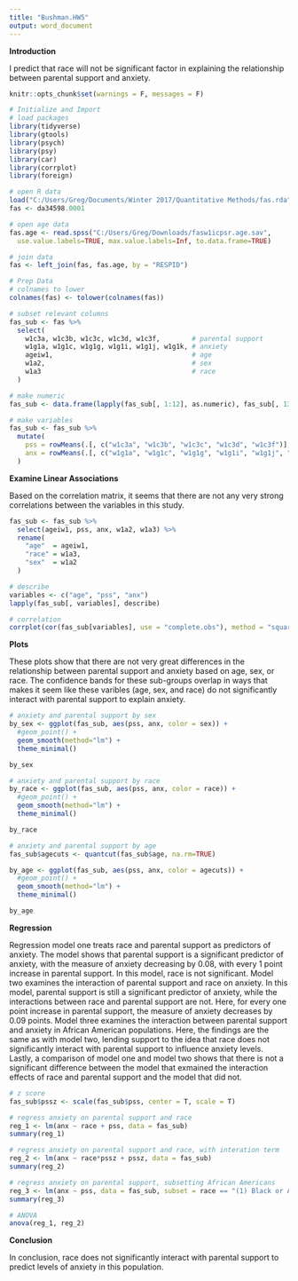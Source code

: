 ```yaml
---
title: "Bushman.HW5"
output: word_document
---
```


**Introduction**

I predict that race will not be significant factor in explaining the relationship between parental support and anxiety.  

```r
knitr::opts_chunk$set(warnings = F, messages = F)
```

```r
# Initialize and Import
# load packages
library(tidyverse)
library(gtools)
library(psych)
library(psy)
library(car)
library(corrplot)
library(foreign)

# open R data
load("C:/Users/Greg/Documents/Winter 2017/Quantitative Methods/fas.rda")
fas <- da34598.0001

# open age data
fas.age <- read.spss("C:/Users/Greg/Downloads/fasw1icpsr.age.sav", 
  use.value.labels=TRUE, max.value.labels=Inf, to.data.frame=TRUE)

# join data
fas <- left_join(fas, fas.age, by = "RESPID")
```

```r
# Prep Data
# colnames to lower
colnames(fas) <- tolower(colnames(fas))

# subset relevant columns
fas_sub <- fas %>%
  select(
    w1c3a, w1c3b, w1c3c, w1c3d, w1c3f,        # parental support
    w1g1a, w1g1c, w1g1g, w1g1i, w1g1j, w1g1k, # anxiety
    ageiw1,                                   # age
    w1a2,                                     # sex
    w1a3                                      # race
  )

# make numeric
fas_sub <- data.frame(lapply(fas_sub[, 1:12], as.numeric), fas_sub[, 13:14])

# make variables
fas_sub <- fas_sub %>%
  mutate(
    pss = rowMeans(.[, c("w1c3a", "w1c3b", "w1c3c", "w1c3d", "w1c3f")], na.rm = T),
    anx = rowMeans(.[, c("w1g1a", "w1g1c", "w1g1g", "w1g1i", "w1g1j", "w1g1k")], na.rm = T)
  )
```

**Examine Linear Associations**

Based on the correlation matrix, it seems that there are not any very strong correlations between the variables in this study. 

```r
fas_sub <- fas_sub %>%
  select(ageiw1, pss, anx, w1a2, w1a3) %>%
  rename(
    "age"  = ageiw1,
    "race" = w1a3,
    "sex"  = w1a2
  )

# describe
variables <- c("age", "pss", "anx")
lapply(fas_sub[, variables], describe)

# correlation
corrplot(cor(fas_sub[variables], use = "complete.obs"), method = "square")
```

**Plots**

These plots show that there are not very great differences in the relationship between parental support and anxiety based on age, sex, or race. The confidence bands for these sub-groups overlap in ways that makes it seem like these varibles (age, sex, and race) do not significantly interact with parental support to explain anxiety. 

```r
# anxiety and parental support by sex
by_sex <- ggplot(fas_sub, aes(pss, anx, color = sex)) + 
  #geom_point() +
  geom_smooth(method="lm") +
  theme_minimal()

by_sex

# anxiety and parental support by race
by_race <- ggplot(fas_sub, aes(pss, anx, color = race)) + 
  #geom_point() +
  geom_smooth(method="lm") +
  theme_minimal()

by_race

# anxiety and parental support by age
fas_sub$agecuts <- quantcut(fas_sub$age, na.rm=TRUE)

by_age <- ggplot(fas_sub, aes(pss, anx, color = agecuts)) + 
  #geom_point() +
  geom_smooth(method="lm") +
  theme_minimal()

by_age
```

**Regression**

Regression model one treats race and parental support as predictors of anxiety. The model shows that parental support is a significant predictor of anxiety, with the measure of anxiety decreasing by 0.08, with every 1 point increase in parental support. In this model, race is not significant. Model two examines the interaction of parental support and race on anxiety. In this model, parental support is still a significant predictor of anxiety, while the interactions between race and parental support are not. Here, for every one point increase in parental support, the measure of anxiety decreases by 0.09 points. Model three examines the interaction between parental support and anxiety in African American populations. Here, the findings are the same as with model two, lending support to the idea that race does not significantly interact with parental support to influence anxiety levels. Lastly, a comparison of model one and model two shows that there is not a significant difference between the model that exmained the interaction effects of race and parental support and the model that did not. 

```r
# z score
fas_sub$pssz <- scale(fas_sub$pss, center = T, scale = T)

# regress anxiety on parental support and race
reg_1 <- lm(anx ~ race + pss, data = fas_sub)
summary(reg_1)

# regress anxiety on parental support and race, with interation term
reg_2 <- lm(anx ~ race*pssz + pssz, data = fas_sub)
summary(reg_2)

# regress anxiety on parental support, subsetting African Americans
reg_3 <- lm(anx ~ pss, data = fas_sub, subset = race == "(1) Black or African American")
summary(reg_3)

# ANOVA
anova(reg_1, reg_2)
```

**Conclusion**

In conclusion, race does not significantly interact with parental support to predict levels of anxiety in this population. 
